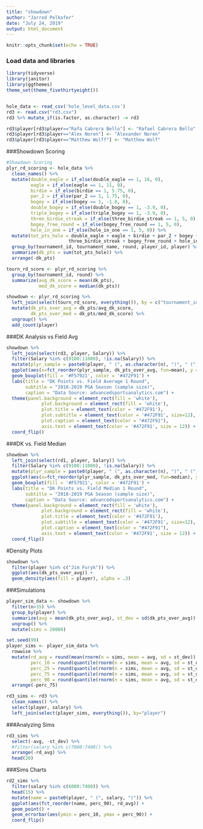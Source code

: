 ```yaml
---
title: "showdown"
author: "Jarrod Pelkofer"
date: "July 24, 2019"
output: html_document
---
```


```r
knitr::opts_chunk$set(echo = TRUE)
```

### Load data and libraries
```r
library(tidyverse)
library(janitor)
library(ggthemes)
theme_set(theme_fivethirtyeight())


hole_data <- read_csv('hole_level_data.csv')
rd3 <- read.csv("rd3.csv")
rd3 %>% mutate_if(is.factor, as.character) -> rd3

rd3$player[rd3$player=="Rafa Cabrera Bello"] <- "Rafael Cabrera Bello"
rd3$player[rd3$player=="Alex Noren"] <- "Alexander Noren"
rd3$player[rd3$player=="Matthew Wolff"] <- "Matthew Wolf"
```

###Showdown Scoring
```r

#Showdown Scoring
plyr_rd_scoring <- hole_data %>%
  clean_names() %>%
  mutate(double_eagle = if_else(double_eagle == 1, 16, 0),
         eagle = if_else(eagle == 1, 11, 0),
         birdie = if_else(birdie == 1, 5.75, 0),
         par_2 = if_else(par_2 == 1, 1.75, 0),
         bogey = if_else(bogey == 1, -1.8, 0),
         double_bogey = if_else(double_bogey == 1, -3.9, 0),
         triple_bogey = if_else(triple_bogey == 1, -3.9, 0),
         three_birdie_streak = if_else(three_birdie_streak == 1, 5, 0),
         bogey_free_round = if_else(bogey_free_round == 1, 5, 0),
         hole_in_one = if_else(hole_in_one == 1, 5, 0)) %>%
  mutate(tot_pts_hole = double_eagle + eagle + birdie + par_2 + bogey + double_bogey + triple_bogey +
                       three_birdie_streak + bogey_free_round + hole_in_one) %>%
  group_by(tournament_id, tournament_name, round, player_id, player) %>%
  summarize(dk_pts = sum(tot_pts_hole)) %>%
  arrange(-dk_pts)

tourn_rd_score <- plyr_rd_scoring %>%
  group_by(tournament_id, round) %>%
  summarize(avg_dk_score = mean(dk_pts),
            med_dk_score = median(dk_pts))

showdown <- plyr_rd_scoring %>%
  left_join(select(tourn_rd_score, everything()), by = c("tournament_id", "round")) %>%
  mutate(dk_pts_over_avg = dk_pts/avg_dk_score,
         dk_pts_over_med = dk_pts/med_dk_score) %>%
  ungroup() %>%
  add_count(player)


```


###DK Analysis vs Field Avg
```r
showdown %>%
  left_join(select(rd3, player, Salary)) %>%
  filter(Salary %in% c(9100:11000), !is.na(Salary)) %>%
  mutate(plyr_sample = paste0(player, " (", as.character(n), ")", " (", as.character(Salary), ")" )) %>%
  ggplot(aes(x=fct_reorder(plyr_sample, dk_pts_over_avg, fun=mean), y = dk_pts_over_avg)) +
  geom_boxplot(fill = '#F57921', color = '#472F91') + 
  labs(title = "DK Points vs. Field Average 1 Round",
       subtitle = "2018-2019 PGA Season (sample size)",
       caption = "Data Source: advancedsportsanalytics.com") +
  theme(panel.background = element_rect(fill = 'white'),
             plot.background = element_rect(fill = 'white'),
             plot.title = element_text(color = '#472F91'),
             plot.subtitle = element_text(color = '#472F91', size=12),
             plot.caption = element_text(color = "#472F91"),
             axis.text = element_text(color = '#472F91', size = 12)) +
  coord_flip()
```

###DK vs. Field Median
```r
showdown %>%
  left_join(select(rd1, player, Salary)) %>%
  filter(Salary %in% c(9100:11000), !is.na(Salary)) %>%
  mutate(plyr_sample = paste0(player, " (", as.character(n), ")", " (", as.character(Salary), ")" )) %>%
  ggplot(aes(x=fct_reorder(plyr_sample, dk_pts_over_med, fun=median), y = dk_pts_over_med)) +
  geom_boxplot(fill = '#F57921', color = '#472F91') + 
  labs(title = "DK Points vs. Field Median 1 Round",
       subtitle = "2018-2019 PGA Season (sample size)",
       caption = "Data Source: advancedsportsanalytics.com") +
  theme(panel.background = element_rect(fill = 'white'),
             plot.background = element_rect(fill = 'white'),
             plot.title = element_text(color = '#472F91'),
             plot.subtitle = element_text(color = '#472F91', size=12),
             plot.caption = element_text(color = "#472F91"),
             axis.text = element_text(color = '#472F91', size = 12)) +
  coord_flip() 
```


#Density Plots
```r
showdown %>%
  filter(player %in% c("Jim Furyk")) %>%
  ggplot(aes(dk_pts_over_avg)) +
  geom_density(aes(fill = player), alpha = .3)


```


###Simulations
```r


player_sim_data <- showdown %>%
  filter(n>35) %>%
  group_by(player) %>%
  summarize(avg = mean(dk_pts_over_avg), st_dev = sd(dk_pts_over_avg)) %>%
  ungroup() %>%
  mutate(sims = 20000)

set.seed(99)
player_sims <- player_sim_data %>%
  rowwise %>% 
  mutate(rd_avg = round(mean(rnorm(n = sims, mean = avg, sd = st_dev)), 2),
         perc_10 = round(quantile(rnorm(n = sims, mean = avg, sd = st_dev), prob= .10), 2),
         perc_25 = round(quantile(rnorm(n = sims, mean = avg, sd = st_dev), prob= .25), 2),
         perc_75 = round(quantile(rnorm(n = sims, mean = avg, sd = st_dev), prob= .75), 2),
         perc_90 = round(quantile(rnorm(n = sims, mean = avg, sd = st_dev), prob= .90), 2)) %>%
  arrange(-perc_75)

rd3_sims <- rd3 %>%
  clean_names() %>%
  select(player, salary) %>%
  left_join(select(player_sims, everything()), by="player")

```



###Analyzing Sims
```r
rd3_sims %>%
  select(-avg, -st_dev) %>%
  #filter(salary %in% c(7000:7400)) %>%
  arrange(-rd_avg) %>%
  head(20)

```

###Sims Charts
```r
rd2_sims %>%
  filter(salary %in% c(6000:7400)) %>%
  head(15) %>%
  mutate(name = paste0(player, " (", salary, ")")) %>%
  ggplot(aes(fct_reorder(name, perc_90), rd_avg)) +
  geom_point() +
  geom_errorbar(aes(ymin = perc_10, ymax = perc_90)) + 
  coord_flip()
```


